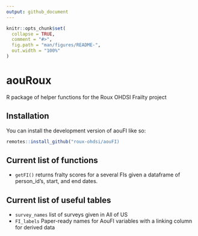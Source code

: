 ```yaml
---
output: github_document
---
```


<!-- README.md is generated from README.Rmd. Please edit that file -->

```r
knitr::opts_chunk$set(
  collapse = TRUE,
  comment = "#>",
  fig.path = "man/figures/README-",
  out.width = "100%"
)
```

# aouRoux

<!-- badges: start -->
<!-- badges: end -->

R package of helper functions for the Roux OHDSI Frailty project

## Installation

You can install the development version of aouFI like so:

``` r
remotes::install_github("roux-ohdsi/aouFI)
```

## Current list of functions

- `getFI()` returns fralty scores for a several FIs given a dataframe of person_id's, start, and end dates.

## Current list of useful tables
- `survey_names` list of surveys given in All of US
- `FI_labels` Paper-ready names for AouFI variables with a linking column for derived data
